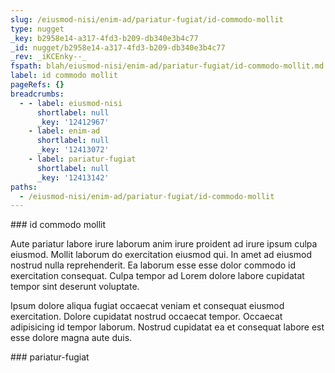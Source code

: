 ```yaml
---
slug: /eiusmod-nisi/enim-ad/pariatur-fugiat/id-commodo-mollit
type: nugget
_key: b2958e14-a317-4fd3-b209-db340e3b4c77
_id: nugget/b2958e14-a317-4fd3-b209-db340e3b4c77
_rev: _iKCEnky--_
fspath: blah/eiusmod-nisi/enim-ad/pariatur-fugiat/id-commodo-mollit.md
label: id commodo mollit
pageRefs: {}
breadcrumbs:
  - - label: eiusmod-nisi
      shortlabel: null
      _key: '12412967'
    - label: enim-ad
      shortlabel: null
      _key: '12413072'
    - label: pariatur-fugiat
      shortlabel: null
      _key: '12413142'
paths:
  - /eiusmod-nisi/enim-ad/pariatur-fugiat/id-commodo-mollit
---
```


<NuggetArea>
<Nugget slug="/eiusmod-nisi/enim-ad/pariatur-fugiat/id-commodo-mollit" type="nugget" _key="b2958e14-a317-4fd3-b209-db340e3b4c77" _id="nugget/b2958e14-a317-4fd3-b209-db340e3b4c77" _rev="_iKCEnky--_" fspath="blah/eiusmod-nisi/enim-ad/pariatur-fugiat/id-commodo-mollit.md" label="id commodo mollit" paths="/eiusmod-nisi/enim-ad/pariatur-fugiat/id-commodo-mollit">
<NuggetBody>
### id commodo mollit

Aute pariatur labore irure laborum anim irure proident ad irure ipsum culpa eiusmod. Mollit laborum do exercitation eiusmod qui. In amet ad eiusmod nostrud nulla reprehenderit. Ea laborum esse esse dolor commodo id exercitation consequat. Culpa tempor ad Lorem dolore labore cupidatat tempor sint deserunt voluptate.

Ipsum dolore aliqua fugiat occaecat veniam et consequat eiusmod exercitation. Dolore cupidatat nostrud occaecat tempor. Occaecat adipisicing id tempor laborum. Nostrud cupidatat ea et consequat labore est esse dolore magna aute duis.

</NuggetBody>
<Breadcrumbs>
<Crumbs>
<Crumb _key="12412967" label="eiusmod-nisi" /><Crumb _key="12413072" label="enim-ad" /><Crumb _key="12413142" label="pariatur-fugiat" />
</Crumbs>
</Breadcrumbs>
</Nugget>

<NuggetsInbound>
</NuggetsInbound>
<NuggetsOutbound>
</NuggetsOutbound>
</NuggetArea>
<PassagesInbound>
<Passage direction="inbound" type="passage" _key="12413142" _id="passage/12413142" _rev="_iKCEnkq--_" label="pariatur-fugiat" passage="pariatur-fugiat" fspath="blah/eiusmod-nisi/enim-ad/pariatur-fugiat" paths="/eiusmod-nisi/enim-ad/pariatur-fugiat" slug="/eiusmod-nisi/enim-ad/pariatur-fugiat">
<NuggetBody>
### pariatur-fugiat

</NuggetBody>
<Breadcrumbs>
<Crumbs>
<Crumb _key="12412967" label="eiusmod-nisi" /><Crumb _key="12413072" label="enim-ad" />
</Crumbs>
</Breadcrumbs>
</Passage>

</PassagesInbound>
<PassagesOutbound>
</PassagesOutbound>